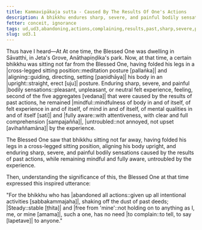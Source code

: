 ```yaml
---
title: Kammavipākaja sutta - Caused By The Results Of One's Actions
description: A bhikkhu endures sharp, severe, and painful bodily sensations caused by the results of past actions, while remaining mindful and fully aware, untroubled by the experience.
fetter: conceit, ignorance
tags: ud,ud3,abandoning,actions,complaining,results,past,sharp,severe,painful, kamma
slug: ud3.1
---
```


Thus have I heard—At At one time, the Blessed One was dwelling in Sāvatthi, in Jeta's Grove, Anāthapiṇḍika's park. Now, at that time, a certain bhikkhu was sitting not far from the Blessed One, having folded his legs in a \|cross-legged sitting position::meditation posture [pallaṅka]| and |aligning::guiding, directing, setting [paṇidhāya]| his body in an |upright::straight, erect [uju]| posture. Enduring sharp, severe, and painful \|bodily sensations::pleasant, unpleasant, or neutral felt experience, feeling, second of the five aggregates [vedana]| that were caused by the results of past actions, he remained |mindful::mindfulness of body in and of itself, of felt experience in and of itself, of mind in and of itself, of mental qualities in and of itself [sati]| and \|fully aware::with attentiveness, with clear and full comprehension [sampajañña]|, |untroubled::not annoyed, not upset [avihaññamāna]| by the experience.

The Blessed One saw that bhikkhu sitting not far away, having folded his legs in a cross-legged sitting position, aligning his body upright, and enduring sharp, severe, and painful bodily sensations caused by the results of past actions, while remaining mindful and fully aware, untroubled by the experience.

Then, understanding the significance of this, the Blessed One at that time expressed this inspired utterance:

"For the bhikkhu who has \|abandoned all actions::given up all intentional activities [sabbakammajaha]|,
shaking off the dust of past deeds;
|Steady::stable [ṭhita]| and \|free from 'mine'::not holding on to anything as I, me, or mine [amama]|, such a one,
has no need \|to complain::to tell, to say [lapetave]| to anyone."